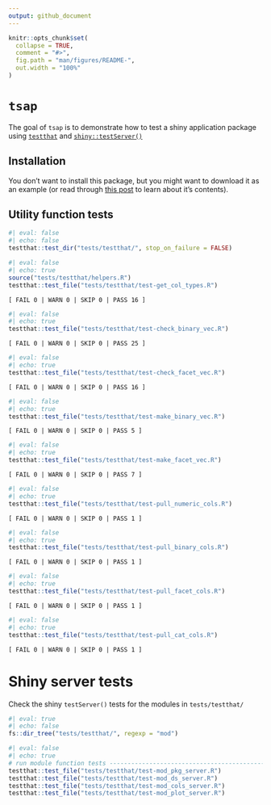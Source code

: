 ```yaml
---
output: github_document
---
```


<!-- README.md is generated from README.Rmd. Please edit that file -->

```r
knitr::opts_chunk$set(
  collapse = TRUE,
  comment = "#>",
  fig.path = "man/figures/README-",
  out.width = "100%"
)
```

# `tsap`

<!-- badges: start -->
<!-- badges: end -->

The goal of `tsap` is to demonstrate how to test a shiny application package using [`testthat`](https://testthat.r-lib.org/) and [`shiny::testServer()`](https://search.r-project.org/CRAN/refmans/shiny/html/testServer.html)

## Installation

You don't want to install this package, but you might want to download it as an example (or read through [this post](https://mjfrigaard.github.io/posts/test-shiny-p2/) to learn about it's contents).

## Utility function tests 

```r
#| eval: false
#| echo: false
testthat::test_dir("tests/testthat/", stop_on_failure = FALSE)
```


```r
#| eval: false
#| echo: true
source("tests/testthat/helpers.R")
testthat::test_file("tests/testthat/test-get_col_types.R")
```
```
[ FAIL 0 | WARN 0 | SKIP 0 | PASS 16 ]
```

```r
#| eval: false
#| echo: true
testthat::test_file("tests/testthat/test-check_binary_vec.R")
```
```
[ FAIL 0 | WARN 0 | SKIP 0 | PASS 25 ]
```

```r
#| eval: false
#| echo: true
testthat::test_file("tests/testthat/test-check_facet_vec.R")
```
```
[ FAIL 0 | WARN 0 | SKIP 0 | PASS 16 ]
```

```r
#| eval: false
#| echo: true
testthat::test_file("tests/testthat/test-make_binary_vec.R")
```
```
[ FAIL 0 | WARN 0 | SKIP 0 | PASS 5 ]
```

```r
#| eval: false
#| echo: true
testthat::test_file("tests/testthat/test-make_facet_vec.R")
```
```
[ FAIL 0 | WARN 0 | SKIP 0 | PASS 7 ]
```


```r
#| eval: false
#| echo: true
testthat::test_file("tests/testthat/test-pull_numeric_cols.R")
```
```
[ FAIL 0 | WARN 0 | SKIP 0 | PASS 1 ]
```

```r
#| eval: false
#| echo: true
testthat::test_file("tests/testthat/test-pull_binary_cols.R")
```
```
[ FAIL 0 | WARN 0 | SKIP 0 | PASS 1 ]
```

```r
#| eval: false
#| echo: true
testthat::test_file("tests/testthat/test-pull_facet_cols.R")
```
```
[ FAIL 0 | WARN 0 | SKIP 0 | PASS 1 ]
```

```r
#| eval: false
#| echo: true
testthat::test_file("tests/testthat/test-pull_cat_cols.R")
```
```
[ FAIL 0 | WARN 0 | SKIP 0 | PASS 1 ]
```

# Shiny server tests 

Check the shiny `testServer()` tests for the modules in `tests/testthat/`

```r
#| eval: true
#| echo: false
fs::dir_tree("tests/testthat/", regexp = "mod")
```

```r
#| eval: false
#| echo: true
# run module function tests -----------------------------------------------
testthat::test_file("tests/testthat/test-mod_pkg_server.R")
testthat::test_file("tests/testthat/test-mod_ds_server.R")
testthat::test_file("tests/testthat/test-mod_cols_server.R")
testthat::test_file("tests/testthat/test-mod_plot_server.R")
```


